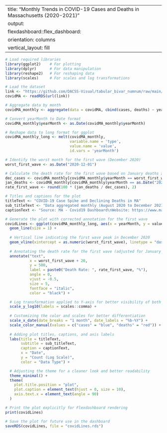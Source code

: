 
---
title: "Monthly Trends in COVID-19 Cases and Deaths in Massachusetts (2020-2021)"
output: 
  flexdashboard::flex_dashboard:
    orientation: columns
    vertical_layout: fill
---





```r

# Load required libraries
library(ggplot2)    # For plotting
library(dplyr)      # For data manipulation
library(reshape2)   # For reshaping data
library(scales)     # For scales and log transformations

# Load the dataset
link <- "https://github.com/DACSS-Visual/tabular_bivar_numnum/raw/main/data/covidMA.rds"
covidMA <- readRDS(url(link))

# Aggregate data by month
covidMA_monthly <- aggregate(data = covidMA, cbind(cases, deaths) ~ yearMonth, sum)

# Convert yearMonth to Date format
covidMA_monthly$yearMonth <- as.Date(covidMA_monthly$yearMonth)

# Reshape data to long format for ggplot
covidMA_monthly_long <- melt(covidMA_monthly, 
                             variable.name = 'type',
                             value.name = 'value',
                             id.vars = 'yearMonth')

# Identify the worst month for the first wave (December 2020)
worst_first_wave <- as.Date("2020-12-01")

# Calculate the death rate for the first wave based on January deaths and December cases
dec_cases <- covidMA_monthly[covidMA_monthly$yearMonth == worst_first_wave, "cases"]
jan_deaths <- covidMA_monthly[covidMA_monthly$yearMonth == as.Date("2021-01-01"), "deaths"]
rate_first_wave <- round(100 * (jan_deaths / dec_cases), 2)

# Titles and captions for the plot
titleText <- "COVID-19 Case Spike and Declining Deaths in MA"
sub_titleText <- "Data aggregated monthly (August 2020 to December 2021) for Massachusetts."
captionText <- "Source: MA - Covid19 Dashboard\nWebsite: https://www.mass.gov/info-details/covid-19-reporting"

# Generate the plot with corrected annotation for the first wave
covidLines <- ggplot(covidMA_monthly_long, aes(x = yearMonth, y = value, color = type)) +
  geom_line(size = 1) +
  
  # Vertical line indicating the first wave peak in December 2020
  geom_vline(xintercept = as.numeric(worst_first_wave), linetype = "dashed", color = "black", size = 1.2) +
  
  # Annotating the death rate for the first wave (adjusted for January deaths)
  annotate("text", 
           x = worst_first_wave + 20,  
           y = 500,                  
           label = paste0("Death Rate: ", rate_first_wave, "%"), 
           angle = 0, 
           vjust = -0.5, 
           size = 5, 
           fontface = "italic", 
           color = "black") +

  # Log transformation applied to Y-axis for better visibility of both data series
  scale_y_log10(labels = scales::comma) + 
  
  # Customizing the color and scales for better differentiation
  scale_x_date(date_breaks = "1 month", date_labels = "%b-%Y") +
  scale_color_manual(values = c("cases" = "blue", "deaths" = "red")) +
  
  # Adding plot titles, captions, and axis labels
  labs(title = titleText, 
       subtitle = sub_titleText, 
       caption = captionText, 
       x = "Date", 
       y = "Count (Log Scale)", 
       color = "Data Type") +

  # Adjusting the theme for a cleaner look and better readability
  theme_minimal() +
  theme(
    plot.title.position = "plot",  
    plot.caption = element_text(hjust = 0, size = 10),  
    axis.text.x = element_text(angle = 90)
  )

# Print the plot explicitly for Flexdashboard rendering
print(covidLines)

# Save the plot for future use in the dashboard
saveRDS(covidLines, file = "covidLines.rds")


```


